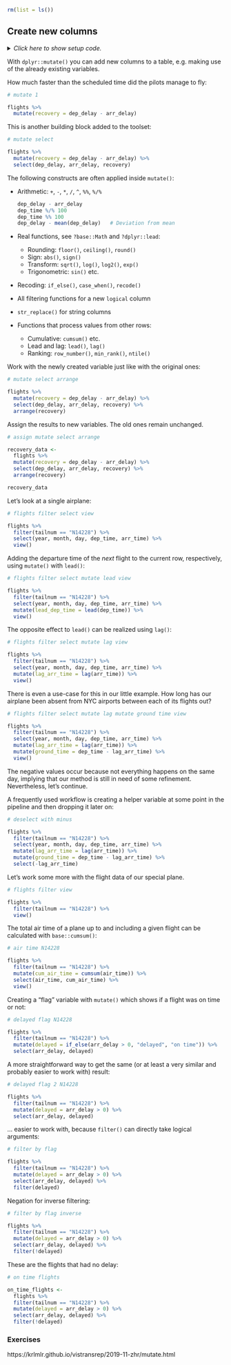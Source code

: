 ```r
rm(list = ls())
```


## Create new columns

<details><summary>*Click here to show setup code.*</summary>
```r
### Create new columns

```
```r
library(tidyverse)
library(nycflights13)

library(conflicted)
conflict_prefer("filter", "dplyr")
conflict_prefer("lag", "dplyr")
```
</details>

With `dplyr::mutate()` you can add new columns to a table, e.g. making use of the already existing variables.

How much faster than the scheduled time did the pilots manage to fly:

```r
# mutate 1
```
```r
flights %>%
  mutate(recovery = dep_delay - arr_delay)
```

This is another building block added to the toolset:

```r
# mutate select
```
```r
flights %>%
  mutate(recovery = dep_delay - arr_delay) %>%
  select(dep_delay, arr_delay, recovery)
```

The following constructs are often applied inside `mutate()`:

- Arithmetic: `+`, `-`, `*`, `/`, `^`, `%%`, `%/%`

    ```r
    dep_delay - arr_delay
    dep_time %/% 100
    dep_time %% 100
    dep_delay - mean(dep_delay)   # Deviation from mean
    ```

- Real functions, see `?base::Math` and `?dplyr::lead`:
    - Rounding: `floor()`, `ceiling()`, `round()`
    - Sign: `abs()`, `sign()`
    - Transform: `sqrt()`, `log()`, `log2()`, `exp()`
    - Trigonometric: `sin()` etc.
    
- Recoding: `if_else()`, `case_when()`, `recode()`

- All filtering functions for a new `logical` column

- `str_replace()` for string columns

- Functions that process values from other rows:
    - Cumulative: `cumsum()` etc.
    - Lead and lag: `lead()`, `lag()`
    - Ranking: `row_number()`, `min_rank()`, `ntile()`

Work with the newly created variable just like with the original ones:

```r
# mutate select arrange
```
```r
flights %>%
  mutate(recovery = dep_delay - arr_delay) %>%
  select(dep_delay, arr_delay, recovery) %>%
  arrange(recovery)
```

Assign the results to new variables.
The old ones remain unchanged.

```r
# assign mutate select arrange
```
```r
recovery_data <-
  flights %>%
  mutate(recovery = dep_delay - arr_delay) %>%
  select(dep_delay, arr_delay, recovery) %>%
  arrange(recovery)

recovery_data
```

Let's look at a single airplane:

```r
# flights filter select view
```
```r
flights %>%
  filter(tailnum == "N14228") %>%
  select(year, month, day, dep_time, arr_time) %>%
  view()
```

Adding the departure time of the *next* flight to the current row, respectively, using `mutate()` with `lead()`:

```r
# flights filter select mutate lead view
```
```r
flights %>%
  filter(tailnum == "N14228") %>%
  select(year, month, day, dep_time, arr_time) %>%
  mutate(lead_dep_time = lead(dep_time)) %>%
  view()
```

The opposite effect to `lead()` can be realized using `lag()`:

```r
# flights filter select mutate lag view
```
```r
flights %>%
  filter(tailnum == "N14228") %>%
  select(year, month, day, dep_time, arr_time) %>%
  mutate(lag_arr_time = lag(arr_time)) %>%
  view()
```

There is even a use-case for this in our little example.
How long has our airplane been absent from NYC airports between each of its flights out?

```r
# flights filter select mutate lag mutate ground time view
```
```r
flights %>%
  filter(tailnum == "N14228") %>%
  select(year, month, day, dep_time, arr_time) %>%
  mutate(lag_arr_time = lag(arr_time)) %>%
  mutate(ground_time = dep_time - lag_arr_time) %>%
  view()
```

The negative values occur because not everything happens on the same day, implying that our method is still in need of some refinement.
Nevertheless, let's continue.

A frequently used workflow is creating a helper variable at some point in the pipeline and then dropping it later on:

```r
# deselect with minus
```
```r
flights %>%
  filter(tailnum == "N14228") %>%
  select(year, month, day, dep_time, arr_time) %>%
  mutate(lag_arr_time = lag(arr_time)) %>%
  mutate(ground_time = dep_time - lag_arr_time) %>%
  select(-lag_arr_time)
```

Let's work some more with the flight data of our special plane.

```r
# flights filter view
```
```r
flights %>%
  filter(tailnum == "N14228") %>%
  view()
```

The total air time of a plane up to and including a given flight can be calculated with `base::cumsum()`:

```r
# air time N14228
```
```r
flights %>%
  filter(tailnum == "N14228") %>%
  mutate(cum_air_time = cumsum(air_time)) %>%
  select(air_time, cum_air_time) %>%
  view()
```

Creating a "flag" variable with `mutate()` which shows if a flight was on time or not:

```r
# delayed flag N14228
```
```r
flights %>%
  filter(tailnum == "N14228") %>%
  mutate(delayed = if_else(arr_delay > 0, "delayed", "on time")) %>%
  select(arr_delay, delayed)
```

A more straightforward way to get the same (or at least a very similar and probably easier to work with) result:

```r
# delayed flag 2 N14228
```
```r
flights %>%
  filter(tailnum == "N14228") %>%
  mutate(delayed = arr_delay > 0) %>%
  select(arr_delay, delayed)
```

... easier to work with, because `filter()` can directly take logical arguments:

```r
# filter by flag
```
```r
flights %>%
  filter(tailnum == "N14228") %>%
  mutate(delayed = arr_delay > 0) %>%
  select(arr_delay, delayed) %>%
  filter(delayed)
```

Negation for inverse filtering:

```r
# filter by flag inverse
```
```r
flights %>%
  filter(tailnum == "N14228") %>%
  mutate(delayed = arr_delay > 0) %>%
  select(arr_delay, delayed) %>%
  filter(!delayed)
```

These are the flights that had no delay:

```r
# on time flights
```
```r
on_time_flights <-
  flights %>%
  filter(tailnum == "N14228") %>%
  mutate(delayed = arr_delay > 0) %>%
  select(arr_delay, delayed) %>%
  filter(!delayed)
```

### Exercises {-}

https://krlmlr.github.io/vistransrep/2019-11-zhr/mutate.html
